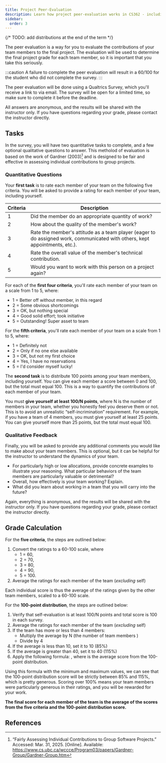 ```yaml
---
title: Project Peer-Evaluation
description: Learn how project peer-evaluation works in CS362 - including criteria ratings, point distribution methods, grade calculation formulas, and submission guidelines for fairly assessing individual contributions to team projects.
sidebar:
  order: 3
---
```


{/* TODO: add distributions at the end of the term */}


The peer evaluation is a way for you to evaluate the contributions of your team members to the final project. The evaluation will be used to determine the final project grade for each team member, so it is important that you take this seriously.

:::caution
A failure to complete the peer evaluation will result in a 60/100 for the student who did not complete the survey.
:::

The peer evaluation will be done using a Qualtrics Survey, which you'll receive a link to via email. The survey will be open for a limited time, so make sure to complete it before the deadline.

All answers are anonymous, and the results will be shared with the instructor only. If you have questions regarding your grade, please contact the instructor directly.

## Tasks

In the survey, you will have two quantitative tasks to complete, and a few optional qualitative questions to answer. This metholod of evaluation is based on the work of Gardner (2003)[^1] and is designed to be fair and effective in assessing individual contributions to group projects.

### Quantitative Questions

Your **first task** is to rate each member of your team on the following five criteria. You will be asked to provide a rating for each member of your team, including yourself.

| Criteria | Description |
|----------|-------------|
| 1       | Did the member do an appropriate quantity of work? |
| 2       | How about the quality of the member's work? |
| 3       | Rate the member's attitude as a team player (eager to do assigned work, communicated with others, kept appointments, etc.). |
| 4       | Rate the overall value of the member's technical contribution. |
| 5       | Would you want to work with this person on a project again? |

For each of the **first four criteria**, you'll rate each member of your team on a scale from 1 to 5, where:

- 1 = Better off without member, in this regard
- 2 = Some obvious shortcomings
- 3 = OK, but nothing special
- 4 = Good solid effort; took initiative
- 5 = Outstanding! Super asset to team

For the **fifth criteria**, you'll rate each member of your team on a scale from 1 to 5, where:

- 1 = Definitely not
- 2 = Only if no one else available
- 3 = OK, but not my first choice
- 4 = Yes, I have no reservations
- 5 = I'd consider myself lucky!

The **second task** is to distribute 100 points among your team members, including yourself. You can give each member a score between 0 and 100, but the total must equal 100. This is a way to quantify the contributions of each member of your team. 

You must **give yourself at least 100/N points**, where N is the number of members in your team, whether you honestly feel you deserve them or not. This is to avoid an unrealistic “self-incrimination” requirement. For example, if you have a team of 4 members, you must give yourself at least 25 points. You can give yourself more than 25 points, but the total must equal 100. 

### Qualitative Feedback

Finally, you will be asked to provide any additional comments you would like to make about your team members. This is optional, but it can be helpful for the instructor to understand the dynamics of your team.

- For particularly high or low allocations, provide concrete examples to illustrate your reasoning. What particular behaviors of the team members are particularly valuable or detrimental?
- Overall, how effectively is your team working? Explain.
- What did you learn about working in a team that you will carry into the future?

Again, everything is anonymous, and the results will be shared with the instructor only. If you have questions regarding your grade, please contact the instructor directly.

## Grade Calculation

For the **five criteria**, the steps are outlined below:

1. Convert the ratings to a 60-100 scale, where 
    - 1 = 60, 
    - 2 = 70, 
    - 3 = 80, 
    - 4 = 90, 
    - 5 = 100.
2. Average the ratings for each member of the team (*excluding* self)

Each individual score is thus the average of the ratings given by the other team members, scaled to a 60-100 scale. 

For the **100-point distribution**, the steps are outlined below:

1. Verify that self-evaluation is at least 100/N points and total score is 100 in each survey.
2. Average the ratings for each member of the team (*excluding* self)
3. If the team has more or less than 4 members:
    - Multiply the average by N (the number of team members )
    - Divide by 4
4. If the average is less than 10, set it to 10 (85%)
5. If the average is greater than 40, set it to 40 (115%)
6. Apply the following formula: <Latex formula="0.65 + 0.0225\cdot x - 0.00025\cdot x^2"/>, where <Latex formula="x"/> is the average score from the 100-point distribution. 

Using this formula with the minimum and maximum values, we can see that the 100-point distribution score will be strictly between 85% and 115%, which is pretty generous. Scoring over 100% means your team members were particularly generous in their ratings, and you will be rewarded for your work.

**The final score for each member of the team is the average of the scores from the five criteria and the 100-point distribution score.**

## References

[^1]: “Fairly Assessing Individual Contributions to Group Software Projects.” Accessed: Mar. 31, 2025. [Online]. Available: https://www.cs.ubc.ca/wccce/Program03/papers/Gardner-Group/Gardner-Group.htm
